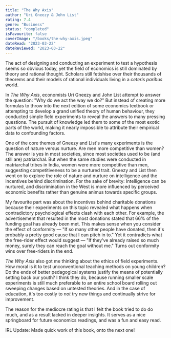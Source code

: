 ```yaml
---
title: "The Why Axis"
author: "Uri Gneezy & John List"
rating: 7.4
genre: "Business"
status: "completed"
isFavourite: false
coverImage: "/books/the-why-axis.jpeg"
dateRead: "2023-03-22"
dateReviewed: "2023-03-22"
---
```


The act of designing and conducting an experiment to test a hypothesis seems so obvious today, yet the field of economics is still dominated by theory and rational thought. Scholars still fetishise over their thousands of theorems and their models of rational individuals living in a _ceteris paribus_ world.

In _The Why Axis_, economists Uri Gneezy and John List attempt to answer the question: "Why do we act the way we do?" But instead of creating more formulas to throw into the next edition of some economics textbook or attempting to develop a grand unified theory of human behaviour, they conducted simple field experiments to reveal the answers to many pressing questions. The pursuit of knowledge led them to some of the most exotic parts of the world, making it nearly impossible to attribute their empirical data to confounding factors.

One of the core themes of Gneezy and List's many experiments is the question of nature versus nurture. Are men more competitive than women? The answer is yes in most societies, since most societies used to be (and still are) patriarchal. But when the same studies were conducted in matriarchal tribes in India, women were more competitive than men, suggesting competitiveness to be a nurtured trait. Gneezy and List then went on to explore the role of nature and nurture on intelligence and the incentives behind discrimination. For the sake of brevity: Intelligence can be nurtured, and discrimination in the West is more influenced by perceived economic benefits rather than genuine animus towards specific groups.

My favourite part was about the incentives behind charitable donations because their experiments on this topic revealed what happens when contradictory psychological effects clash with each other. For example, the advertisement that resulted in the most donations stated that 66% of the funding goal has already been met. This makes sense when you consider the effect of conformity — "If so many other people have donated, then it's probably a pretty good cause that I can pitch in to." Yet it contradicts what the free-rider effect would suggest — "If they've already raised so much money, surely they can reach the goal without me." Turns out conformity wins over free-riders in the end.

_The Why Axis_ also got me thinking about the ethics of field experiments. How moral is it to test unconventional teaching methods on young children? Do the ends of better pedagogical systems justify the means of potentially setting back our youth? I think they do, because running smaller scale experiments is still much preferable to an entire school board rolling out sweeping changes based on untested theories. And in the case of education, it's too costly to _not_ try new things and continually strive for improvement.

The reason for the mediocre rating is that I felt the book tried to do do much, and as a result lacked in deeper insights. It serves as a nice springboard for future economics readings, and was a fun and easy read.

IRL Update: Made quick work of this book, onto the next one!